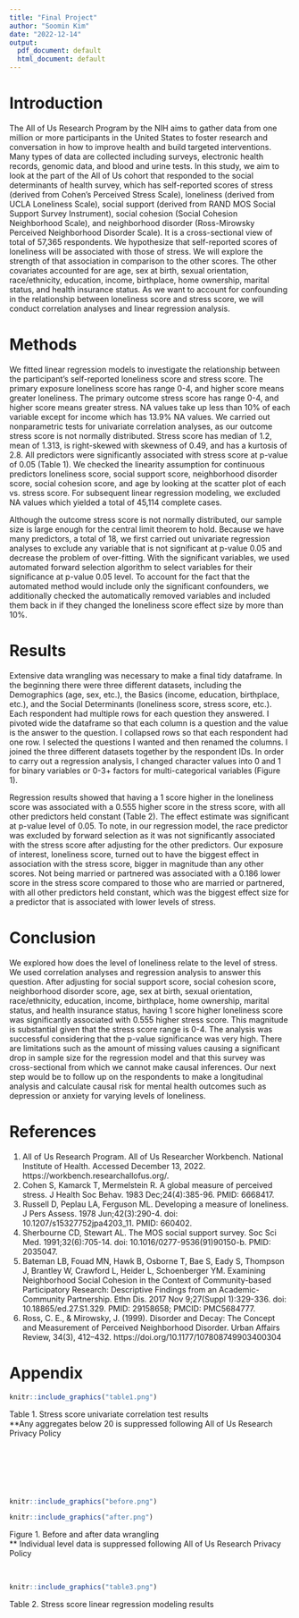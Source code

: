 ```yaml
---
title: "Final Project"
author: "Soomin Kim"
date: "2022-12-14"
output:
  pdf_document: default
  html_document: default
---
```



# Introduction

The All of Us Research Program by the NIH aims to gather data from one million or more participants in the United States to foster research and conversation in how to improve health and build targeted interventions. Many types of data are collected including surveys, electronic health records, genomic data, and blood and urine tests. In this study, we aim to look at the part of the All of Us cohort that responded to the social determinants of health survey, which has self-reported scores of stress (derived from Cohen’s Perceived Stress Scale), loneliness (derived from UCLA Loneliness Scale), social support (derived from RAND MOS Social Support Survey Instrument), social cohesion (Social Cohesion Neighborhood Scale), and neighborhood disorder (Ross-Mirowsky Perceived Neighborhood Disorder Scale). It is a cross-sectional view of total of 57,365 respondents. We hypothesize that self-reported scores of loneliness will be associated with those of stress. We will explore the strength of that association in comparison to the other scores. The other covariates accounted for are age, sex at birth, sexual orientation, race/ethnicity, education, income, birthplace, home ownership, marital status, and health insurance status. As we want to account for confounding in the relationship between loneliness score and stress score, we will conduct correlation analyses and linear regression analysis.

# Methods

We fitted linear regression models to investigate the relationship between the participant’s self-reported loneliness score and stress score. The primary exposure loneliness score has range 0-4, and higher score means greater loneliness. The primary outcome stress score has range 0-4, and higher score means greater stress. NA values take up less than 10% of each variable except for income which has 13.9% NA values. We carried out nonparametric tests for univariate correlation analyses, as our outcome stress score is not normally distributed. Stress score has median of 1.2, mean of 1.313, is right-skewed with skewness of 0.49, and has a kurtosis of 2.8. All predictors were significantly associated with stress score at p-value of 0.05 (Table 1). We checked the linearity assumption for continuous predictors loneliness score, social support score, neighborhood disorder score, social cohesion score, and age by looking at the scatter plot of each vs. stress score. For subsequent linear regression modeling, we excluded NA values which yielded a total of 45,114 complete cases.

Although the outcome stress score is not normally distributed, our sample size is large enough for the central limit theorem to hold. Because we have many predictors, a total of 18, we first carried out univariate regression analyses to exclude any variable that is not significant at p-value 0.05 and decrease the problem of over-fitting. With the significant variables, we used automated forward selection algorithm to select variables for their significance at p-value 0.05 level. To account for the fact that the automated method would include only the significant confounders, we additionally checked the automatically removed variables and included them back in if they changed the loneliness score effect size by more than 10%. 

# Results

Extensive data wrangling was necessary to make a final tidy dataframe. In the beginning there were three different datasets, including the Demographics (age, sex, etc.), the Basics (income, education, birthplace, etc.), and the Social Determinants (loneliness score, stress score, etc.). Each respondent had multiple rows for each question they answered. I pivoted wide the dataframe so that each column is a question and the value is the answer to the question. I collapsed rows so that each respondent had one row. I selected the questions I wanted and then renamed the columns. I joined the three different datasets together by the respondent IDs. In order to carry out a regression analysis, I changed character values into 0 and 1 for binary variables or 0-3+ factors for multi-categorical variables (Figure 1).

Regression results showed that having a 1 score higher in the loneliness score was associated with a 0.555 higher score in the stress score, with all other predictors held constant (Table 2). The effect estimate was significant at p-value level of 0.05. To note, in our regression model, the race predictor was excluded by forward selection as it was not significantly associated with the stress score after adjusting for the other predictors. Our exposure of interest, loneliness score, turned out to have the biggest effect in association with the stress score, bigger in magnitude than any other scores. Not being married or partnered was associated with a 0.186 lower score in the stress score compared to those who are married or partnered, with all other predictors held constant, which was the biggest effect size for a predictor that is associated with lower levels of stress.

# Conclusion

We explored how does the level of loneliness relate to the level of stress. We used correlation analyses and regression analysis to answer this question. After adjusting for social support score, social cohesion score, neighborhood disorder score, age, sex at birth, sexual orientation, race/ethnicity, education, income, birthplace, home ownership, marital status, and health insurance status, having 1 score higher loneliness score was significantly associated with 0.555 higher stress score. This magnitude is substantial given that the stress score range is 0-4. The analysis was successful considering that the p-value significance was very high. There are limitations such as the amount of missing values causing a significant drop in sample size for the regression model and that this survey was cross-sectional from which we cannot make causal inferences. Our next step would be to follow up on the respondents to make a longitudinal analysis and calculate causal risk for mental health outcomes such as depression or anxiety for varying levels of loneliness.

# References

1. All of Us Research Program. All of Us Researcher Workbench. National Institute of Health. Accessed December 13, 2022. https://workbench.researchallofus.org/.
2. Cohen S, Kamarck T, Mermelstein R. A global measure of perceived stress. J Health Soc Behav. 1983 Dec;24(4):385-96. PMID: 6668417.
3. Russell D, Peplau LA, Ferguson ML. Developing a measure of loneliness. J Pers Assess. 1978 Jun;42(3):290-4. doi: 10.1207/s15327752jpa4203_11. PMID: 660402.
4. Sherbourne CD, Stewart AL. The MOS social support survey. Soc Sci Med. 1991;32(6):705-14. doi: 10.1016/0277-9536(91)90150-b. PMID: 2035047.
5. Bateman LB, Fouad MN, Hawk B, Osborne T, Bae S, Eady S, Thompson J, Brantley W, Crawford L, Heider L, Schoenberger YM. Examining Neighborhood Social Cohesion in the Context of Community-based Participatory Research: Descriptive Findings from an Academic-Community Partnership. Ethn Dis. 2017 Nov 9;27(Suppl 1):329-336. doi: 10.18865/ed.27.S1.329. PMID: 29158658; PMCID: PMC5684777.
6. Ross, C. E., & Mirowsky, J. (1999). Disorder and Decay: The Concept and Measurement of Perceived Neighborhood Disorder. Urban Affairs Review, 34(3), 412–432. https://doi.org/10.1177/107808749903400304

# Appendix

```r
knitr::include_graphics("table1.png")
```

Table 1. Stress score univariate correlation test results  
**Any aggregates below 20 is suppressed following All of Us Research Privacy Policy

&nbsp;  

&nbsp;  

&nbsp;  

```r
knitr::include_graphics("before.png")
```
```r
knitr::include_graphics("after.png")
```
Figure 1. Before and after data wrangling  
** Individual level data is suppressed following All of Us Research Privacy Policy

&nbsp;  

```r
knitr::include_graphics("table3.png")
```
Table 2. Stress score linear regression modeling results
